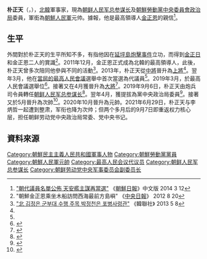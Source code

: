 {{noteTA
|G1=Country
|1=zh:朝鮮; zh-cn:朝鲜; zh-tw:朝鮮; zh-hk:朝鮮; zh-sg:朝鲜;
}}

'''朴正天'''（{{lang-ko|박정천}}，{{bd|？||||}}），[[北韓|北韓]]軍事家，現為[[朝鲜人民军总参谋部|朝鲜人民军总参谋长]]及[[朝鮮勞動黨中央委員會政治局|朝鮮勞動黨中央委員會政治局]]委員，軍銜為[[朝鮮人民軍|朝鮮人民軍]]元帅。據報，他是最高領導人[[金正恩|金正恩]]的親信<ref name="cnnews">[http://cnnews.chosun.com/big5/site/data/html_dir/2014/03/12/20140312000006.html "朝代議員名單公佈 天安艦主謀再當選"] {{webarchive|url=https://web.archive.org/web/20140312213752/http://cnnews.chosun.com/big5/site/data/html_dir/2014/03/12/20140312000006.html |date=2014-03-12 }} 《[[朝鮮日報|朝鮮日報]]》中文版 2014 3 12</ref>。

==生平==
外間對於朴正天的生平所知不多，有指他因在[[延坪島炮擊事件|延坪島炮擊事件]]立功，而得到[[金正日|金正日]]和金正恩二人的賞識<ref>"朝鮮金正恩乘坐木船訪問西海最前方島嶼" 《[[中央日報|中央日報]]》 2012 8 20</ref>。2011年12月，金正恩正式成為北韓的最高領導人，此後，朴正天曾多次陪同他參與不同的活動<ref name="yonhapnews">[http://www.yonhapnews.co.kr/politics/2013/05/07/0511000000AKR20130507154100014.HTML "北 김정은 군부대 수행 주목 박정천은 포병사령관"] {{Wayback|url=http://www.yonhapnews.co.kr/politics/2013/05/07/0511000000AKR20130507154100014.HTML |date=20140314043830 }} 《韓聯社》 2013 5 8</ref>。2013年，朴正天從[[中將|中將]]晉升為[[上將|上將]]<ref name="yonhapnews"/>。翌年3月，他在[[2014年朝鮮民主主義人民共和國最高人民會議選舉|當屆的最高人民會議]]選舉中首次當選為代議員<ref name="cnnews"/>。2019年3月，於最高人民會議選舉位<ref>{{Cite web|url=http://www.tongilnews.com/news/articleView.html?idxno=128110|title=북 김정은, 최고인민회의 대의원 처음 빠져|date=2019-03-12|accessdate=2019-03-13|work=統一新聞|language=ko|archive-url=https://web.archive.org/web/20180908092903/http://www.tongilnews.com/news/articleView.html?idxno=128110|archive-date=2019-03-13|dead-url=no}}</ref>。接著又在4月獲晉升為[[大將|大將]]<ref>{{Cite web|url=http://www.rodong.rep.kp/cn/index.php?strPageID=SF01_02_01&newsID=2019-04-15-0010|title=
金正恩同志晋升朝鲜人民军指挥员的军衔|date=2019-04-15|accessdate=2019-04-15|work=勞動新聞|language=zh|archive-url=https://web.archive.org/web/20180908092903/http://www.rodong.rep.kp/cn/index.php?strPageID=SF01_02_01&newsID=2019-04-15-0010|archive-date=2019-04-15|dead-url=no}}</ref>。2019年9月6日，朴正天由炮兵司令員轉任[[朝鲜人民军总参谋部|朝鲜人民军总参谋长]]<ref>{{Cite web |url=https://www.guancha.cn/internation/2019_09_09_517113.shtml?s=zwyzxw |title=朝鲜炮兵局长朴正天接替李永吉，出任人民军总参谋长 |access-date=2019-09-09 |archive-date=2019-09-23 |archive-url=https://web.archive.org/web/20190923070324/http://www.guancha.cn/internation/2019_09_09_517113.shtml?s=zwyzxw |dead-url=no }}</ref>。翌年4月，獲提拔為黨中央政治局委員<ref>{{Cite web|url=http://www.rodong.rep.kp/cn/index.php?strPageID=SF01_02_01&newsID=2020-04-12-0001|title=
朝鲜劳动党中央政治局召开会议|date=2020-04-12|accessdate=2020-04-13|work=勞動新聞|language=zh|archive-url=https://web.archive.org/web/20180908092903/http://www.rodong.rep.kp/cn/index.php?strPageID=SF01_02_01&newsID=2020-04-12-0001|archive-date=2020-04-13|dead-url=no}}</ref>。接著又於5月晉升為次帥<ref>{{Cite web|url=http://www.rodong.rep.kp/cn/index.php?strPageID=SF01_02_01&newsID=2020-05-24-0002|title=
金正恩同志命令晋升朝鲜人民军指挥成员的军衔 |date=2020-05-24|accessdate=2020-07-16|work=勞動新聞|language=zh|archive-url=https://web.archive.org/web/20180908092903/http://www.rodong.rep.kp/cn/index.php?strPageID=SF01_02_01&newsID=2020-05-24-0002|archive-date=2020-07-16|dead-url=no}}</ref>。2020年10月晉升為元帥。2021年6月29日，朴正天与李炳哲一起遭到整肃，军衔也降为次帅；但两个多月后的9月7日即重返权力核心层，担任朝鲜劳动党中央政治局常委、党中央书记。

==資料來源==
{{reflist}}

{{朝鮮元帥}}
{{朝鲜劳动党中央委员会政治局常委}}
[[Category:朝鮮民主主義人民共和國軍事人物|Category:朝鮮民主主義人民共和國軍事人物]]
[[Category:朝鮮勞動黨黨員|Category:朝鮮勞動黨黨員]]
[[Category:朝鮮人民軍元帥|Category:朝鮮人民軍元帥]]
[[Category:最高人民会议代议员|Category:最高人民会议代议员]]
[[Category:朝鲜人民军总参谋长|Category:朝鲜人民军总参谋长]]
[[Category:朝鲜劳动党中央军事委员会副委员长|Category:朝鲜劳动党中央军事委员会副委员长]]